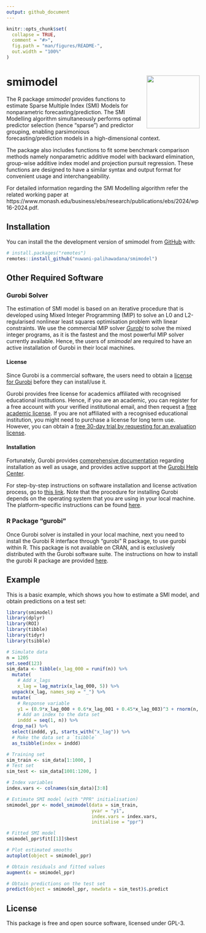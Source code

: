 ```yaml
---
output: github_document
---
```


<!-- README.md is generated from README.Rmd. Please edit that file -->

```r
knitr::opts_chunk$set(
  collapse = TRUE,
  comment = "#>",
  fig.path = "man/figures/README-",
  out.width = "100%"
)
```

# smimodel <img src="man/figures/logo.png" align="right" height="138" alt="" />

<!-- badges: start -->
<!-- badges: end -->

The R package *smimodel* provides functions to estimate Sparse Multiple Index (SMI) Models for nonparametric forecasting/prediction. The SMI Modelling algorithm simultaneously performs optimal predictor selection (hence "sparse") and predictor grouping, enabling parsimonious forecasting/prediction models in a high-dimensional context.

The package also includes functions to fit some benchmark comparison methods namely nonparametric additive model with backward elimination, group-wise additive index model and projection pursuit regression. These functions are designed to have a similar syntax and output format for convenient usage and interchangeability. 

For detailed information regarding the SMI Modelling algorithm refer the related working paper at https://www.monash.edu/business/ebs/research/publications/ebs/2024/wp16-2024.pdf.

## Installation

You can install the the development version of smimodel from [GitHub](https://github.com/) with:

``` r
# install.packages("remotes")
remotes::install_github("nuwani-palihawadana/smimodel")
```

## Other Required Software

### Gurobi Solver

The estimation of SMI model is based on an iterative procedure that is developed using Mixed Integer Programming (MIP) to solve an L0 and L2-regularised nonlinear least squares optimisation problem with linear constraints. We use the commercial MIP solver [*Gurobi* ](https://www.gurobi.com/) to solve the mixed integer programs, as it is the fastest and the most powerful MIP solver currently available. Hence, the users of *smimodel* are required to have an active installation of Gurobi in their local machines. 

#### License

Since Gurobi is a commercial software, the users need to obtain a [license for Gurobi](https://support.gurobi.com/hc/en-us/articles/12684663118993-How-do-I-obtain-a-Gurobi-license) before they can install/use it. 

Gurobi provides free license for academics affiliated with recognised educational institutions. Hence, if you are an academic, you can register for a free account with your verified institutional email, and then request a [free academic license](https://www.gurobi.com/academia/academic-program-and-licenses/). If you are not affiliated with a recognised educational institution, you might need to purchase a license for long term use. However, you can obtain a [free 30-day trial by requesting for an evaluation license](https://www.gurobi.com/downloads/request-an-evaluation-license/).

#### Installation

Fortunately, Gurobi provides [comprehensive documentation](https://docs.gurobi.com/current/) regarding installation as well as usage, and provides active support at the [Gurobi Help Center](https://support.gurobi.com/hc/en-us).

For step-by-step instructions on software installation and license activation process, go to [this link](https://support.gurobi.com/hc/en-us/articles/14799677517585-Getting-Started-with-Gurobi-Optimizer). Note that the procedure for installing Gurobi depends on the operating system that you are using in your local machine. The platform-specific instructions can be found [here](https://support.gurobi.com/hc/en-us/articles/4534161999889-How-do-I-install-Gurobi-Optimizer).

### R Package "gurobi"

Once Gurobi solver is installed in your local machine, next you need to install the Gurobi R interface through "gurobi" R package, to use gurobi within R. This package is not available on CRAN, and is exclusively distributed with the Gurobi software suite. The instructions on how to install the gurobi R package are provided [here](https://support.gurobi.com/hc/en-us/articles/14462206790033-How-do-I-install-Gurobi-for-R).


## Example

This is a basic example, which shows you how to estimate a SMI model, and obtain predictions on a test set:

```r
library(smimodel)
library(dplyr)
library(ROI)
library(tibble)
library(tidyr)
library(tsibble)

# Simulate data
n = 1205
set.seed(123)
sim_data <- tibble(x_lag_000 = runif(n)) %>%
  mutate(
    # Add x_lags
    x_lag = lag_matrix(x_lag_000, 5)) %>%
  unpack(x_lag, names_sep = "_") %>%
  mutate(
    # Response variable
    y1 = (0.9*x_lag_000 + 0.6*x_lag_001 + 0.45*x_lag_003)^3 + rnorm(n, sd = 0.1),
    # Add an index to the data set
    inddd = seq(1, n)) %>%
  drop_na() %>%
  select(inddd, y1, starts_with("x_lag")) %>%
  # Make the data set a `tsibble`
  as_tsibble(index = inddd)

# Training set
sim_train <- sim_data[1:1000, ]
# Test set
sim_test <- sim_data[1001:1200, ]

# Index variables
index.vars <- colnames(sim_data)[3:8]
```

```r
# Estimate SMI model (with "PPR" initialisation)
smimodel_ppr <- model_smimodel(data = sim_train,
                               yvar = "y1",
                               index.vars = index.vars,
                               initialise = "ppr")

# Fitted SMI model
smimodel_ppr$fit[[1]]$best
```

```r
# Plot estimated smooths
autoplot(object = smimodel_ppr)

# Obtain residuals and fitted values
augment(x = smimodel_ppr)
```

```r
# Obtain predictions on the test set
predict(object = smimodel_ppr, newdata = sim_test)$.predict
```

## License
This package is free and open source software, licensed under GPL-3.